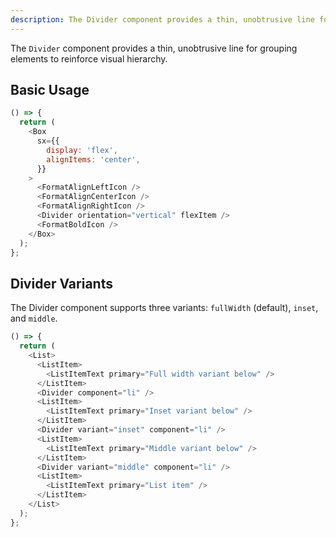```yaml
---
description: The Divider component provides a thin, unobtrusive line for grouping elements to reinforce visual hierarchy.
---
```



The `Divider` component provides a thin, unobtrusive line for grouping elements to reinforce visual hierarchy.

## Basic Usage

```js live
() => {
  return (
    <Box
      sx={{
        display: 'flex',
        alignItems: 'center',
      }}
    >
      <FormatAlignLeftIcon />
      <FormatAlignCenterIcon />
      <FormatAlignRightIcon />
      <Divider orientation="vertical" flexItem />
      <FormatBoldIcon />
    </Box>
  );
};
```

## Divider Variants

The Divider component supports three variants: `fullWidth` (default), `inset`, and `middle`.

```js live
() => {
  return (
    <List>
      <ListItem>
        <ListItemText primary="Full width variant below" />
      </ListItem>
      <Divider component="li" />
      <ListItem>
        <ListItemText primary="Inset variant below" />
      </ListItem>
      <Divider variant="inset" component="li" />
      <ListItem>
        <ListItemText primary="Middle variant below" />
      </ListItem>
      <Divider variant="middle" component="li" />
      <ListItem>
        <ListItemText primary="List item" />
      </ListItem>
    </List>
  );
};
```
